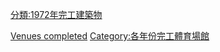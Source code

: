 {{10years|20世紀|完工體育場館|1972|各年份完工體育場館}}

[[Category:1972年體育|Venues completed]]
[[分類:1972年完工建築物|分類:1972年完工建築物]]
[[Category:各年份完工體育場館|Category:各年份完工體育場館]]